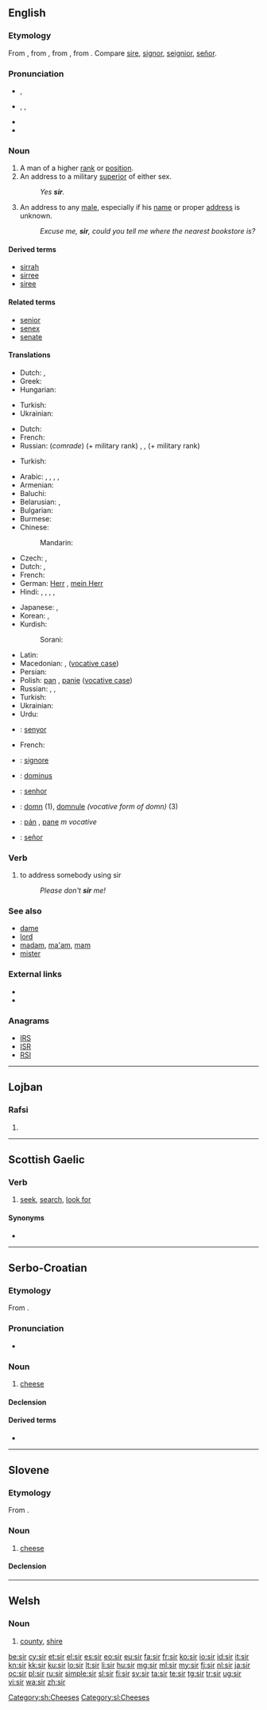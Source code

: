 {{also|Sir|sır|sír|sîr|şîr}}
==English==
{{wikipedia|dab=sir (disambiguation)}}

===Etymology===
From {{etyl|enm}} {{term|sir|lang=enm}}, from {{etyl|fro}} {{term|sire||master, sir, lord}}, from {{etyl|la}} {{term|senior||[[older]], [[elder]]|lang=la}}, from {{term|senex||old|lang=la}}. Compare [[sire]], [[signor]], [[seignior]], [[señor]].

===Pronunciation===
* {{a|UK}} {{IPA|/sɜː(ɹ)/}}, {{X-SAMPA|/s3:(r)/}}
* {{a|US}} {{enPR|sûr}}, {{IPA|/sɝ/}}, {{X-SAMPA|/s3`/}}
* {{audio|en-us-sir.ogg|Audio (US)}}
* {{rhymes|ɜː(r)}}

===Noun===
{{wikipedia|sir|sir (title)}}
{{en-noun|sg=sir or Sir|s}}

# A man of a higher [[rank]] or [[position]].
# An address to a military [[superior]] of either sex.
#: ''Yes '''sir'''.''
# An address to any [[male]], especially if his [[name]] or proper [[address]] is unknown.
#: ''Excuse me, '''sir''', could you tell me where the nearest bookstore is?''

====Derived terms====
* [[sirrah]]
* [[sirree]]
* [[siree]]

====Related terms====
* [[senior]]
* [[senex]]
* [[senate]]

====Translations====
{{trans-top| man of a higher rank or position}}
* Dutch: {{t+|nl|heer|m}}, {{t+|nl|meneer|m}}
* Greek: {{t-|el|Σέρ|m}}
* Hungarian: {{t+|hu|úr}}
{{trans-mid}}
* Turkish: {{t+|tr|efendim}}
* Ukrainian: {{t-|uk|пан|m|tr=pán|sc=Cyrl}}
{{trans-bottom}}

{{trans-top|address to a military superior}}
* Dutch: {{t+|nl|meneer|m}}
* French: {{t+|fr|monsieur|m}}
* Russian: (''comrade'') {{t+|ru|товарищ|m|tr=továrišč}} (+ military rank) {{qualifier|in the Soviet/Russian army}}, {{t+|ru|сэр|m|tr=ser}} {{qualifier|in translations from English}}, {{t+|ru|господин|m|tr=gospodín}} (+ military rank) {{qualifier|in the Russian army before 1917}}
{{trans-mid}}
* Turkish: {{t-|tr|komutanım}}
{{trans-bottom}}

{{trans-top|address to any male, especially if his name or proper address is unknown}}
* Arabic: {{t+|ar|أستاذ|m|tr=ʼustaadh}}, {{t-|ar|سيد|m|tr=sáyyid}}, {{t-|ar|سيدي|m|tr=sayyidi}}, {{t-|ar|حضرتك|m|tr=HaDrátak}}, {{t-|ar|أفندي|m|tr='afándiy}}
* Armenian: {{t-|hy|պարոն|tr=paron}}
* Baluchi: {{tø|bal|واجہ|tr=wája}}
* Belarusian: {{t-|be|спадар|m|tr=spadár|xs=Belarusian}}, {{t-|be|пан|m|tr=pan|xs=Belarusian}}
* Bulgarian: {{t+|bg|господин|m|tr=gospodín}}
* Burmese: {{t+|my|ဦး|tr=u:|sc=Mymr|xs=Burmese}}
* Chinese:
*: Mandarin: {{t-|cmn|先生|tr=xiānsheng|sc=Hani}}
* Czech: {{t+|cs|pan|m}}, {{t+|cs|pán|m}}
* Dutch: {{t+|nl|meneer|m}}, {{t+|nl|mijnheer|m}}
* French: {{t+|fr|monsieur|m}}
* German: [[Herr]] {{m}}, [[mein Herr]] {{m}} {{gloss|my lord}}
* Hindi: {{t-|hi|श्रीमान|m|tr=śrīmān|xs=Hindi}}, {{t-|hi|श्री|tr=śrī|sc=Deva}}, {{t-|hi|सर|m|tr=sar|sc=Deva}}, {{t-|hi|साहिब|m|tr=sāhib|sc=Deva}}, {{t-|hi|महोदय|m|tr=mahōday|sc=Deva}}
{{trans-mid}}
* Japanese: {{t-|ja|だんな|tr=danna}}, {{t-|ja|サー|tr=sā}} {{qualifier|in translations from English}}
* Korean: {{t+|ko|선생님|tr=seonsaengnim|sc=Hang}}, {{t+|ko|씨|tr=-ssi|alt=-씨|sc=Kore}}
* Kurdish:
*: Sorani: {{ku-Arab|[[کاک]]}}
* Latin: {{t+|la|homo|m}}
* Macedonian: {{t-|mk|господин|m|tr=góspodin}}, {{t-|mk|господине|m|tr=gospódine}} ([[vocative case]])
* Persian: {{t+|fa|آقا|tr=âqâ|sc=fa-Arab}}
* Polish: [[pan]] {{m}}, [[panie]] {{m}} ([[vocative case]])
* Russian: {{qualifier|obsolete}} {{t+|ru|сударь|m|tr=súdar’}}, {{t+|ru|господин|m|tr=gospodín}}, {{t+|ru|сэр|m|tr=ser}} {{qualifier|in translations from English}}
* Turkish: {{t+|tr|beyefendi}}
* Ukrainian: {{t-|uk|пан|m|tr=pan|xs=Ukrainian}}
* Urdu: {{t+|ur|صاحب|m|tr=sāhib|sc=ur-Arab}}
{{trans-bottom}}

{{checktrans-top}}
* {{ttbc|ca}}: [[senyor]] {{m}}
* French: {{t+|fr|seigneur}} {{m}}
* {{ttbc|it}}: [[signore]] {{m}}
* {{ttbc|la}}: [[dominus]] {{m}}
{{trans-mid}}
* {{ttbc|pt}}: [[senhor]] {{m}}
* {{ttbc|ro}}: [[domn]] {{m}} (1), [[domnule]] ''(vocative form of domn)'' {{m}} (3)
* {{ttbc|sk}}: [[pán]] {{m}}, [[pane]] ''m vocative''
* {{ttbc|es}}: [[señor]] {{m}}
{{trans-bottom}}

===Verb===
{{en-verb}}

# to address somebody using sir
#: ''Please don't '''sir''' me!''

===See also===
* [[dame]]
* [[lord]]
* [[madam]], [[ma'am]], [[mam]]
* [[mister]]

===External links===
* {{R:Webster 1913}}
* {{R:Century 1911}}

===Anagrams===
* [[IRS#English|IRS]]
* [[ISR#English|ISR]]
* [[RSI#English|RSI]]

----

==Lojban==

===Rafsi===
{{jbo-rafsi}}

# {{rafsi of|sirji}}

----

==Scottish Gaelic==

===Verb===
{{head|gd|verb|verbal noun|sireadh}}

# [[seek]], [[search]], [[look for]]

====Synonyms====
* {{l|gd|lorg}}

----

==Serbo-Croatian==

===Etymology===
From {{proto|Slavic|syrъ|lang=sh}}.

===Pronunciation===
* {{IPA|/sîr/|lang=sh}}

===Noun===
{{sh-noun|g=m|head=sȉr|r|сир|си̏р}}

# [[cheese]]

====Declension====
{{sh-decl-noun
|sȉr|sìrevi
|sira|sireva
|siru|sirevima
|sir|sireve
|siru|sirevi
|siru|sirevima
|sirom|sirevima
}}

====Derived terms====
* {{l|sh|sirni|sȋrnī}}

[[Category:sh:Cheeses]]

----

==Slovene==

===Etymology===
From {{proto|Slavic|syrъ|lang=sl}}.

===Noun===
{{sl-noun|m|dual|sira|plural|siri}}

# [[cheese]]

====Declension====
{{sl-noun-m1}}

[[Category:sl:Cheeses]]

----

==Welsh==

===Noun===
{{cy-noun|f|siroedd}}

# [[county]], [[shire]]

[[be:sir]]
[[cy:sir]]
[[et:sir]]
[[el:sir]]
[[es:sir]]
[[eo:sir]]
[[eu:sir]]
[[fa:sir]]
[[fr:sir]]
[[ko:sir]]
[[io:sir]]
[[id:sir]]
[[it:sir]]
[[kn:sir]]
[[kk:sir]]
[[ku:sir]]
[[lo:sir]]
[[lt:sir]]
[[li:sir]]
[[hu:sir]]
[[mg:sir]]
[[ml:sir]]
[[my:sir]]
[[fj:sir]]
[[nl:sir]]
[[ja:sir]]
[[oc:sir]]
[[pl:sir]]
[[ru:sir]]
[[simple:sir]]
[[sl:sir]]
[[fi:sir]]
[[sv:sir]]
[[ta:sir]]
[[te:sir]]
[[tg:sir]]
[[tr:sir]]
[[ug:sir]]
[[vi:sir]]
[[wa:sir]]
[[zh:sir]]